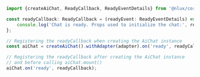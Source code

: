 ```ts
import {createAiChat, ReadyCallback, ReadyEventDetails} from '@nlux/core';

const readyCallback: ReadyCallback = (readyEvent: ReadyEventDetails) => {
    console.log('Chat is ready. Props used to initialize the chat:', readyEvent.aiChatProps);
};
```

```ts
// Registering the readyCallback when creating the AiChat instance
const aiChat = createAiChat().withAdapter(adapter).on('ready', readyCallback);
```

```ts
// Registering the readyCallback after creating the AiChat instance
// and before calling aiChat.mount()
aiChat.on('ready', readyCallback);
```
